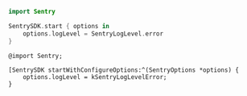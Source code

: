 ```swift {tabTitle:"Swift"}
import Sentry

SentrySDK.start { options in
    options.logLevel = SentryLogLevel.error
}
```

``` objc
@import Sentry;

[SentrySDK startWithConfigureOptions:^(SentryOptions *options) {
    options.logLevel = kSentryLogLevelError;
}
```
